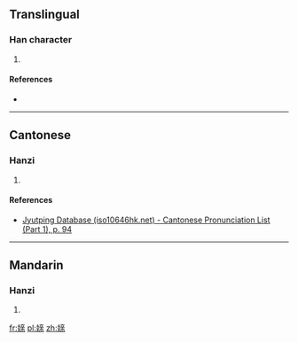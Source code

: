 ==Translingual==

===Han character===
{{Han char|rn=38|rad=女|as=09|sn=12|four=|canj=VYTD|ids=⿰女亲}}

# {{defn|Han|sort=女09}}

====References====
* {{Han ref|kx=0266.220|dkj=06483|dj=0533.260|hdz=21068.110|uh=5A87|ud=23175}}

----

==Cantonese==

===Hanzi===
{{yue-hanzi|jyut=[[can1]]|y=chan1}}

# {{defn|lang=yue|sort=女09}}

====References====
* [http://www.iso10646hk.net/jp/document/download.jsp Jyutping Database (iso10646hk.net) - Cantonese Pronunciation List (Part 1), p. 94]

----

==Mandarin==

===Hanzi===
{{cmn-hanzi|pin=[[qīn]] ([[qin1]])|wg=ch'in<sup>1</sup>}}

# {{defn|lang=cmn|sort=女09}}

[[fr:媇]]
[[pl:媇]]
[[zh:媇]]